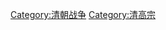 {{Catnav|頁面分類|人类社会|战争|各国战争|中国战争|清朝战争}}

{{catmore}}

[[Category:清朝战争|Category:清朝战争]]
[[Category:清高宗|Category:清高宗]]